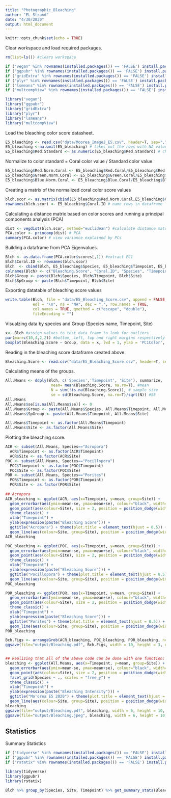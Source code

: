 ```yaml
---
title: "Photographic_Bleaching"
author: "EL Strand"
date: "4/30/2020"
output: html_document
---
```


```r
knitr::opts_chunk$set(echo = TRUE)
```

Clear workspace and load required packages. 
```r
rm(list=ls()) #clears workspace 

if ("vegan" %in% rownames(installed.packages()) == 'FALSE') install.packages('vegan') 
if ("ggpubr" %in% rownames(installed.packages()) == 'FALSE') install.packages('ggpubr') 
if ("gridExtra" %in% rownames(installed.packages()) == 'FALSE') install.packages('gridExtra') 
if ("plyr" %in% rownames(installed.packages()) == 'FALSE') install.packages('plyr') 
if ("lsmeans" %in% rownames(installed.packages()) == 'FALSE') install.packages('lsmeans') 
if ("multcompView" %in% rownames(installed.packages()) == 'FALSE') install.packages('multcompView') 

library("vegan")
library("ggpubr")
library("gridExtra")
library("plyr") 
library("lsmeans")
library("multcompView")
```

Load the bleaching color score datasheet. 
```r
E5_bleaching <- read.csv("data/Moorea_ImageJ_E5.csv", header=T, sep=",", na.string="NA") #read in data file
E5_bleaching <-na.omit(E5_bleaching) # takes out the rows with NA value
E5_bleaching$Red.Standard <- as.numeric(E5_bleaching$Red.Standard) # changing Red Standard values to numeric instead of factor
```

Normalize to color standard
= Coral color value / Standard color value
```r
E5_bleaching$Red.Norm.Coral <- E5_bleaching$Red.Coral/E5_bleaching$Red.Standard 
E5_bleaching$Green.Norm.Coral <- E5_bleaching$Green.Coral/E5_bleaching$Green.Standard
E5_bleaching$Blue.Norm.Coral <- E5_bleaching$Blue.Coral/E5_bleaching$Blue.Standard 
```

Creating a matrix of the normalized coral color score values
```r
blch.scor <- as.matrix(cbind(E5_bleaching$Red.Norm.Coral,E5_bleaching$Green.Norm.Coral,E5_bleaching$Blue.Norm.Coral))
rownames(blch.scor) <- E5_bleaching$Coral.ID # name rows in dataframe
```

Calculating a distance matrix based on color scores and running a principal components analysis (PCA)
```r
dist <- vegdist(blch.scor, method="euclidean") #calculate distance matrix of color scores
PCA.color <- princomp(dist) # PCA
summary(PCA.color) # view variance explained by PCs
```

Building a dataframe from PCA Eigenvalues. 
```r
Blch <- as.data.frame(PCA.color$scores[,1]) #extract PC1
Blch$Coral.ID <- rownames(blch.scor)
Blch  <- cbind(Blch, E5_bleaching$Species, E5_bleaching$Timepoint, E5_bleaching$Site) #make a dataframe of PC1 and experiment factors
colnames(Blch) <- c("Bleaching.Score", "Coral.ID", "Species", "Timepoint", "Site")
Blch$Group <- paste(Blch$Species, Blch$Timepoint, Blch$Site)
Blch$SpGroup <- paste(Blch$Timepoint, Blch$Site)
```

Exporting datatable of bleaching score values
```r
write.table(Blch, file = "data/E5_Bleaching_Score.csv", append = FALSE, quote = TRUE, sep = ",",
            eol = "\n", na = "NA", dec = ".", row.names = TRUE,
            col.names = TRUE, qmethod = c("escape", "double"),
            fileEncoding = "")
```

Visualzing data by species and Group (Species name, Timepoint, Site)
```r
x<- Blch #assign values to test data frame to look for outliers
par(mar=c(10,4,2,2)) #bottom, left, top and right margins respectively
boxplot(Bleaching.Score ~ Group, data = x, lwd = 1, ylab = 'PC1Color', las=2, cex=0.8) #plot boxplot of PC1 color score by Group: Species, Timepoint, Site 
```

Reading in the bleaching score dataframe created above.
```r
Bleaching.Score <- read.csv("data/E5_Bleaching_Score.csv", header=T, sep=",", na.string="NA") #read in data file
```

Calculating means of the groups.  
```r
All.Means <- ddply(Blch, c('Species','Timepoint', 'Site'), summarize,
                    mean= mean(Bleaching.Score, na.rm=T), #mean 
                    N = sum(!is.na(Bleaching.Score)), # sample size
                    se = sd(Bleaching.Score, na.rm=T)/sqrt(N)) #SE
All.Means
All.Means$se[is.na(All.Means$se)] <- 0
All.Means$Group <- paste(All.Means$Species, All.Means$Timepoint, All.Means$Site)
All.Means$SpGroup <- paste(All.Means$Timepoint, All.Means$Site)

All.Means$Timepoint <- as.factor(All.Means$Timepoint)
All.Means$Site <- as.factor(All.Means$Site)

```

Plotting the bleaching score. 
```r
ACR <- subset(All.Means, Species=="Acropora")
  ACR$Timepoint <- as.factor(ACR$Timepoint)
  ACR$Site <- as.factor(ACR$Site)
POC <- subset(All.Means, Species=="Pocillopora")
  POC$Timepoint <- as.factor(POC$Timepoint)
  POC$Site <- as.factor(POC$Site)
POR <- subset(All.Means, Species=="Porites")
  POR$Timepoint <- as.factor(POR$Timepoint)
  POR$Site <- as.factor(POR$Site)
  
## Acropora
ACR_bleaching <- ggplot(ACR, aes(x=Timepoint, y=mean, group=Site)) + 
  geom_errorbar(aes(ymin=mean-se, ymax=mean+se), colour="black", width=0.1, position = position_dodge(width = 0.1)) +
  geom_point(aes(colour=Site), size = 2, position = position_dodge(width = 0.1)) +
  theme_classic() + 
  xlab("Timepoint") +
  ylab(expression(paste("Bleaching Score"))) + 
  ggtitle("Acropora") + theme(plot.title = element_text(hjust = 0.5)) + 
  geom_line(aes(colour=Site, group=Site), position = position_dodge(width = 0.1), alpha=0.4) # colour, group both depend on cond2
ACR_bleaching

POC_bleaching <- ggplot(POC, aes(x=Timepoint, y=mean, group=Site)) + 
  geom_errorbar(aes(ymin=mean-se, ymax=mean+se), colour="black", width=0.1, position = position_dodge(width = 0.1)) +
  geom_point(aes(colour=Site), size = 2, position = position_dodge(width = 0.1)) +
  theme_classic() + 
  xlab("Timepoint") +
  ylab(expression(paste("Bleaching Score"))) + 
  ggtitle("Pocillopora") + theme(plot.title = element_text(hjust = 0.5)) + 
  geom_line(aes(colour=Site, group=Site), position = position_dodge(width = 0.1), alpha=0.4) # colour, group both depend on cond2
POC_bleaching

POR_bleaching <- ggplot(POR, aes(x=Timepoint, y=mean, group=Site)) + 
  geom_errorbar(aes(ymin=mean-se, ymax=mean+se), colour="black", width=0.1, position = position_dodge(width = 0.1)) +
  geom_point(aes(colour=Site), size = 2, position = position_dodge(width = 0.1)) +
  theme_classic() + 
  xlab("Timepoint") +
  ylab(expression(paste("Bleaching Score"))) + 
  ggtitle("Porites") + theme(plot.title = element_text(hjust = 0.5)) + 
  geom_line(aes(colour=Site, group=Site), position = position_dodge(width = 0.1), alpha=0.4) # colour, group both depend on cond2
POR_bleaching

Bch.Figs <- arrangeGrob(ACR_bleaching, POC_bleaching, POR_bleaching, ncol=3)
ggsave(file="output/Bleaching.pdf", Bch.Figs, width = 10, height = 3, units = c("in"))


## Realizing that all of the above code can be done with one function: facet_grid
bleaching <- ggplot(All.Means, aes(x=Timepoint, y=mean, group=Site)) + 
  geom_errorbar(aes(ymin=mean-se, ymax=mean+se), colour="black", width=0.1, position = position_dodge(width = 0.1)) +
  geom_point(aes(colour=Site), size = 2, position = position_dodge(width = 0.1)) +
  facet_grid(Species ~ ., scales = "free_y") +
  theme_classic() + 
  xlab("Timepoint") +
  ylab(expression(paste("Bleaching Intensity"))) + 
  ggtitle("Mo'orea E5 2020") + theme(plot.title = element_text(hjust = 0.5)) + 
  geom_line(aes(colour=Site, group=Site), position = position_dodge(width = 0.1), alpha=0.4) # colour, group both depend on cond2
bleaching
ggsave(file="output/Bleaching.pdf", bleaching, width = 6, height = 10, units = c("in"))
ggsave(file="output/Bleaching.jpeg", bleaching, width = 6, height = 10, units = c("in"))
```

## Statistics 

Summary Statistics 
```r
if ("tidyverse" %in% rownames(installed.packages()) == 'FALSE') install.packages('tidyverse') 
if ("ggpubr" %in% rownames(installed.packages()) == 'FALSE') install.packages('ggpubr') 
if ("rstatix" %in% rownames(installed.packages()) == 'FALSE') install.packages('rstatix') 

library(tidyverse)
library(ggpubr)
library(rstatix)

Blch %>% group_by(Species, Site, Timepoint) %>% get_summary_stats(Bleaching.Score, type = "mean_sd")
```